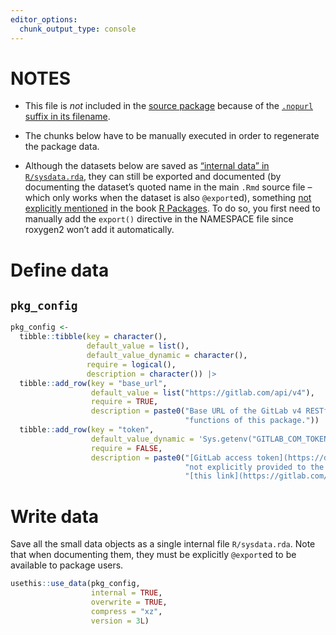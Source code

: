 ```yaml
---
editor_options:
  chunk_output_type: console
---
```


# NOTES

-   This file is *not* included in the [source package](https://r-pkgs.org/structure.html#sec-source-package) because of the [`.nopurl` suffix in its
    filename](https://pkgpurl.rpkg.dev/reference/purl_rmd.html#-rmd-files-excluded-from-purling).

-   The chunks below have to be manually executed in order to regenerate the package data.

-   Although the datasets below are saved as ["internal data" in `R/sysdata.rda`](https://r-pkgs.org/data.html#sec-data-sysdata), they can still be exported and
    documented (by documenting the dataset's quoted name in the main `.Rmd` source file – which only works when the dataset is also `@export`ed), something [not
    explicitly mentioned](https://coolbutuseless.github.io/2018/12/10/r-packages-internal-and-external-data/) in the book [R
    Packages](https://r-pkgs.org/data.html#sec-data-data). To do so, you first need to manually add the `export()` directive in the NAMESPACE file since
    roxygen2 won't add it automatically.

# Define data

## `pkg_config`

```r
pkg_config <-
  tibble::tibble(key = character(),
                 default_value = list(),
                 default_value_dynamic = character(),
                 require = logical(),
                 description = character()) |>
  tibble::add_row(key = "base_url",
                  default_value = list("https://gitlab.com/api/v4"),
                  require = TRUE,
                  description = paste0("Base URL of the GitLab v4 RESTful API server to be accessed when `base_url` is not explicitly provided to the ",
                                       "functions of this package.")) |>
  tibble::add_row(key = "token",
                  default_value_dynamic = 'Sys.getenv("GITLAB_COM_TOKEN")',
                  require = FALSE,
                  description = paste0("[GitLab access token](https://docs.gitlab.com/ee/api/rest/authentication.html) used for authentication when `token` is",
                                       "not explicitly provided to the functions of this package. A personal access token for gitlab.com can be created under",
                                       "[this link](https://gitlab.com/-/user_settings/personal_access_tokens)."))
```

# Write data

Save all the small data objects as a single internal file `R/sysdata.rda`. Note that when documenting them, they must be explicitly `@export`ed to be available
to package users.

```r
usethis::use_data(pkg_config,
                  internal = TRUE,
                  overwrite = TRUE,
                  compress = "xz",
                  version = 3L)
```
